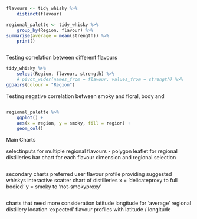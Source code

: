
```r
flavours <- tidy_whisky %>%
    distinct(flavour)

regional_palette <- tidy_whisky %>%
    group_by(Region, flavour) %>% 
summarise(average = mean(strength)) %>% 
    print()



```
Testing correlation between different flavours
```r
tidy_whisky %>%
    select(Region, flavour, strength) %>% 
    # pivot_wider(names_from = flavour, values_from = strength) %>% 
ggpairs(colour = "Region")


```



Testing negative correlation between smoky and floral, body and 
```r

```

```r
regional_palette %>%
    ggplot() +
    aes(x = region, y = smoky, fill = region) +
    geom_col()
```

Main Charts

selectinputs for multiple regional flavours - polygon
leaflet for regional distilleries
bar chart for each flavour dimension and regional selection


```r




```
secondary charts
preferred user flavour profile providing suggested whiskys
interactive scatter chart of distilleries x = 'delicateproxy to full bodied' y = smoky to 'not-smokyproxy'




```r

```

charts that need more consideration
latitude longitude for 'average' regional distillery location
'expected' flavour profiles with latitude / longitude